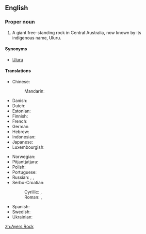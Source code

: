 {{wikipedia}}
==English==

===Proper noun===
{{en-proper noun}}
<!-- was it ever officially Ayer's Rock with an apostrope? -->

# A giant free-standing rock in Central Australia, now known by its indigenous name, Uluru.

====Synonyms====
* [[Uluru]]

====Translations====
{{trans-top|giant rock in Australia}}
* Chinese:
*: Mandarin: {{t|cmn|艾雅斯岩|tr=àiyǎsī yán}}
* Danish: {{t-|da|Uluru}}
* Dutch: {{t-|nl|Uluru}}
* Estonian: {{t-|et|Uluru}}
* Finnish: {{t-|fi|Uluru}}
* French: {{t|fr|Ayers Rock}}
* German: {{t-|de|Uluru}}
* Hebrew: {{t|he|אולורו|tr=uluru|m}}
* Indonesian: {{t-|id|Uluru|xs=Indonesian}}
* Japanese: {{t|ja|ウルル|tr=Ururu}}
* Luxembourgish: {{t|lb|Ayers Rock}}
{{trans-mid}}
* Norwegian: {{t-|no|Uluru}}
* Pitjantjatjara: {{unicode|[[Uluṟu]]}}
* Polish: {{t-|pl|Uluru}}
* Portuguese: {{t-|pt|Uluru|m}}
* Russian: {{t|ru|Айерс-рок|tr=Ájers-rók|m}}, {{t|ru|Улуру|tr=Ulurú|m}}, {{t|ru|скала Айерс|tr=skalá Ájers|f}}
* Serbo-Croatian:
*: Cyrillic: {{t|sh|Ајерс рок|m}}, {{t|sh|Улуру|m}}
*: Roman: {{t|sh|Ajers rok|m}}, {{t|sh|Uluru|m}}
* Spanish: {{t-|es|Uluru|m}}
* Swedish: {{t|sv|Ayers Rock}}
* Ukrainian: {{t|uk|Айера Гори|tr=Ajera Gory}}
{{trans-bottom}}

[[zh:Ayers Rock]]